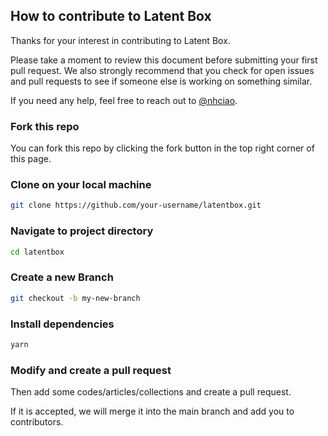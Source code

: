 ## How to contribute to Latent Box

Thanks for your interest in contributing to Latent Box.

Please take a moment to review this document before submitting your first pull request. We also strongly recommend that you check for open issues and pull requests to see if someone else is working on something similar.

If you need any help, feel free to reach out to [@nhciao](https://twitter.com/nhciao).

### Fork this repo

You can fork this repo by clicking the fork button in the top right corner of this page.

### Clone on your local machine

```bash
git clone https://github.com/your-username/latentbox.git
```

### Navigate to project directory

```bash
cd latentbox
```

### Create a new Branch

```bash
git checkout -b my-new-branch
```

### Install dependencies

```bash
yarn
```

### Modify and create a pull request

Then add some codes/articles/collections and create a pull request.

If it is accepted, we will merge it into the main branch and add you to contributors.